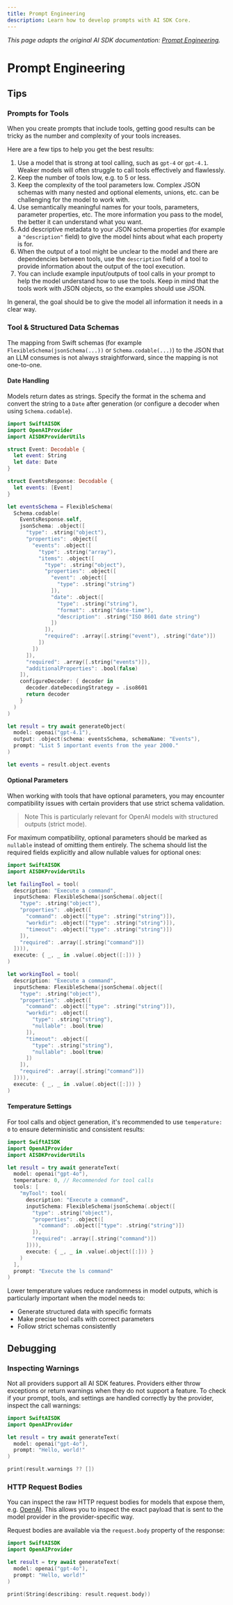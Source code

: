 ```yaml
---
title: Prompt Engineering
description: Learn how to develop prompts with AI SDK Core.
---
```


_This page adapts the original AI SDK documentation: [Prompt Engineering](https://ai-sdk.dev/docs/ai-sdk-core/prompt-engineering)._ 

# Prompt Engineering

## Tips

### Prompts for Tools

When you create prompts that include tools, getting good results can be tricky as the number and complexity of your tools increases.

Here are a few tips to help you get the best results:

1. Use a model that is strong at tool calling, such as `gpt-4` or `gpt-4.1`. Weaker models will often struggle to call tools effectively and flawlessly.
1. Keep the number of tools low, e.g. to 5 or less.
1. Keep the complexity of the tool parameters low. Complex JSON schemas with many nested and optional elements, unions, etc. can be challenging for the model to work with.
1. Use semantically meaningful names for your tools, parameters, parameter properties, etc. The more information you pass to the model, the better it can understand what you want.
1. Add descriptive metadata to your JSON schema properties (for example a `"description"` field) to give the model hints about what each property is for.
1. When the output of a tool might be unclear to the model and there are dependencies between tools, use the `description` field of a tool to provide information about the output of the tool execution.
1. You can include example input/outputs of tool calls in your prompt to help the model understand how to use the tools. Keep in mind that the tools work with JSON objects, so the examples should use JSON.

In general, the goal should be to give the model all information it needs in a clear way.

### Tool & Structured Data Schemas

The mapping from Swift schemas (for example `FlexibleSchema(jsonSchema(...))` or `Schema.codable(...)`) to the JSON that an LLM consumes is not always straightforward, since the mapping is not one-to-one.

#### Date Handling

Models return dates as strings. Specify the format in the schema and convert the string to a `Date` after generation (or configure a decoder when using `Schema.codable`).

```swift highlight="8-18,26"
import SwiftAISDK
import OpenAIProvider
import AISDKProviderUtils

struct Event: Decodable {
  let event: String
  let date: Date
}

struct EventsResponse: Decodable {
  let events: [Event]
}

let eventsSchema = FlexibleSchema(
  Schema.codable(
    EventsResponse.self,
    jsonSchema: .object([
      "type": .string("object"),
      "properties": .object([
        "events": .object([
          "type": .string("array"),
          "items": .object([
            "type": .string("object"),
            "properties": .object([
              "event": .object([
                "type": .string("string")
              ]),
              "date": .object([
                "type": .string("string"),
                "format": .string("date-time"),
                "description": .string("ISO 8601 date string")
              ])
            ]),
            "required": .array([.string("event"), .string("date")])
          ])
        ])
      ]),
      "required": .array([.string("events")]),
      "additionalProperties": .bool(false)
    ]),
    configureDecoder: { decoder in
      decoder.dateDecodingStrategy = .iso8601
      return decoder
    }
  )
)

let result = try await generateObject(
  model: openai("gpt-4.1"),
  output: .object(schema: eventsSchema, schemaName: "Events"),
  prompt: "List 5 important events from the year 2000."
)

let events = result.object.events
```

#### Optional Parameters

When working with tools that have optional parameters, you may encounter compatibility issues with certain providers that use strict schema validation.

> Note
> This is particularly relevant for OpenAI models with structured outputs (strict mode).

For maximum compatibility, optional parameters should be marked as `nullable` instead of omitting them entirely. The schema should list the required fields explicitly and allow nullable values for optional ones:

```swift highlight="11-18,29-36"
import SwiftAISDK
import AISDKProviderUtils

let failingTool = tool(
  description: "Execute a command",
  inputSchema: FlexibleSchema(jsonSchema(.object([
    "type": .string("object"),
    "properties": .object([
      "command": .object(["type": .string("string")]),
      "workdir": .object(["type": .string("string")]),
      "timeout": .object(["type": .string("string")])
    ]),
    "required": .array([.string("command")])
  ]))),
  execute: { _, _ in .value(.object([:])) }
)

let workingTool = tool(
  description: "Execute a command",
  inputSchema: FlexibleSchema(jsonSchema(.object([
    "type": .string("object"),
    "properties": .object([
      "command": .object(["type": .string("string")]),
      "workdir": .object([
        "type": .string("string"),
        "nullable": .bool(true)
      ]),
      "timeout": .object([
        "type": .string("string"),
        "nullable": .bool(true)
      ])
    ]),
    "required": .array([.string("command")])
  ]))),
  execute: { _, _ in .value(.object([:])) }
)
```

#### Temperature Settings

For tool calls and object generation, it's recommended to use `temperature: 0` to ensure deterministic and consistent results:

```swift highlight="3"
import SwiftAISDK
import OpenAIProvider
import AISDKProviderUtils

let result = try await generateText(
  model: openai("gpt-4o"),
  temperature: 0, // Recommended for tool calls
  tools: [
    "myTool": tool(
      description: "Execute a command",
      inputSchema: FlexibleSchema(jsonSchema(.object([
        "type": .string("object"),
        "properties": .object([
          "command": .object(["type": .string("string")])
        ]),
        "required": .array([.string("command")])
      ]))),
      execute: { _, _ in .value(.object([:])) }
    )
  ],
  prompt: "Execute the ls command"
)
```

Lower temperature values reduce randomness in model outputs, which is particularly important when the model needs to:

- Generate structured data with specific formats
- Make precise tool calls with correct parameters
- Follow strict schemas consistently

## Debugging

### Inspecting Warnings

Not all providers support all AI SDK features. Providers either throw exceptions or return warnings when they do not support a feature. To check if your prompt, tools, and settings are handled correctly by the provider, inspect the call warnings:

```swift
import SwiftAISDK
import OpenAIProvider

let result = try await generateText(
  model: openai("gpt-4o"),
  prompt: "Hello, world!"
)

print(result.warnings ?? [])
```

### HTTP Request Bodies

You can inspect the raw HTTP request bodies for models that expose them, e.g. [OpenAI](/providers/ai-sdk-providers/openai). This allows you to inspect the exact payload that is sent to the model provider in the provider-specific way.

Request bodies are available via the `request.body` property of the response:

```swift highlight="6"
import SwiftAISDK
import OpenAIProvider

let result = try await generateText(
  model: openai("gpt-4o"),
  prompt: "Hello, world!"
)

print(String(describing: result.request.body))
```
